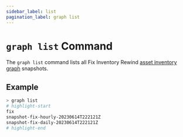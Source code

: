 ```yaml
---
sidebar_label: list
pagination_label: graph list
---
```


# `graph list` Command

The `graph list` command lists all Fix Inventory Rewind [asset inventory graph](../../../concepts/asset-inventory-graph/index.mdx) snapshots.

## Example

```bash
> graph list
# highlight-start
fix
snapshot-fix-hourly-20230614T222121Z
snapshot-fix-daily-20230614T222121Z
# highlight-end
```

